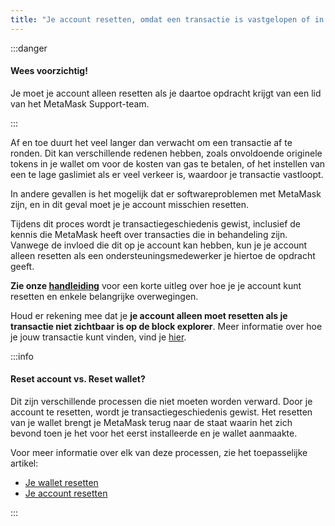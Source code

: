 ```yaml
---
title: "Je account resetten, omdat een transactie is vastgelopen of in behandeling is"
---
```


:::danger

#### Wees voorzichtig!

Je moet je account alleen resetten als je daartoe opdracht krijgt van een lid van het MetaMask Support-team.

:::

Af en toe duurt het veel langer dan verwacht om een transactie af te ronden. Dit kan verschillende redenen hebben, zoals onvoldoende originele tokens in je wallet om voor de kosten van gas te betalen, of het instellen van een te lage gaslimiet als er veel verkeer is, waardoor je transactie vastloopt.

In andere gevallen is het mogelijk dat er softwareproblemen met MetaMask zijn, en in dit geval moet je je account misschien resetten.

Tijdens dit proces wordt je transactiegeschiedenis gewist, inclusief de kennis die MetaMask heeft over transacties die in behandeling zijn. Vanwege de invloed die dit op je account kan hebben, kun je je account alleen resetten als een ondersteuningsmedewerker je hiertoe de opdracht geeft.

**Zie onze [handleiding](/managing-my-wallet/resetting-deleting-and-restoring/how-to-clear-your-account-activity-reset-account)** voor een korte uitleg over hoe je je account kunt resetten en enkele belangrijke overwegingen.

Houd er rekening mee dat je **je account alleen moet resetten als je transactie niet zichtbaar is op de block explorer**. Meer informatie over hoe je jouw transactie kunt vinden, vind je [hier](/managing-my-wallet/how-to-check-my-wallet-activity-on-the-blockchain-explorer).

:::info

#### Reset account vs. Reset wallet?

Dit zijn verschillende processen die niet moeten worden verward. Door je account te resetten, wordt je transactiegeschiedenis gewist. Het resetten van je wallet brengt je MetaMask terug naar de staat waarin het zich bevond toen je het voor het eerst installeerde en je wallet aanmaakte.

Voor meer informatie over elk van deze processen, zie het toepasselijke artikel:

- [Je wallet resetten](/managing-my-wallet/resetting-deleting-and-restoring/how-to-reset-your-wallet)
- [Je account resetten](/managing-my-wallet/resetting-deleting-and-restoring/how-to-clear-your-account-activity-reset-account)

:::
